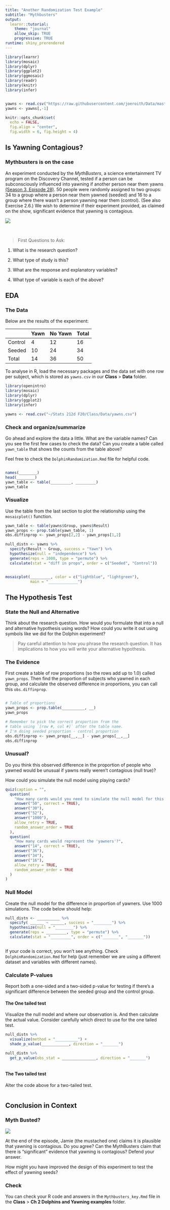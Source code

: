 ```yaml
---
title: "Another Randomization Test Example"
subtitle: "Mythbusters"
output:
  learnr::tutorial:
    theme: "journal"
    allow_skip: TRUE
    progressive: TRUE
runtime: shiny_prerendered
---
```


```r
library(learnr)
library(mosaic)  
library(dplyr)  
library(ggplot2)
library(ggmosaic)
library(readr)
library(knitr)
library(infer)


yawns <- read.csv("https://raw.githubusercontent.com/joeroith/Data/master/yawns.csv")
yawns <- yawns[,-1]

knitr::opts_chunk$set(
  echo = FALSE,
  fig.align = "center",
  fig.width = 6, fig.height = 4)
```


## Is Yawning Contagious?

### Mythbusters is on the case

An experiment conducted by the *MythBusters*, a science entertainment TV program on the Discovery Channel, tested if a person can be subconsciously influenced into yawning if another person near them yawns [(Season 3, Episode 28)](https://www.dailymotion.com/video/x5vmskk).  50 people were randomly assigned to two groups: 34 to a group where a person near them yawned (seeded) and 16 to a group where there wasn't a person yawning near them (control).  (See also Exercise 2.6.)  We wish to determine if their experiment provided, as claimed on the show, significant evidence that yawning is contagious.  

![](images/yawn.png)

&nbsp;

> First Questions to Ask:

1. What is the research question?

1. What type of study is this?

1. What are the response and explanatory variables?

1. What type of variable is each of the above?

## EDA 

### The Data

Below are the results of the experiment:  

| | Yawn | No Yawn | Total |
--| :------- | :------- | :-------|
Control | 4 | 12 | 16 | 
Seeded | 10 | 24 | 34 | 
Total | 14 | 36 | 50 | 

To analyse in R, load the necessary packages and the data set with one row per subject, which is stored as `yawns.csv` in our **Class** > **Data** folder.

```r
library(openintro)
library(mosaic)  
library(dplyr)  
library(ggplot2)
library(infer)

yawns <- read.csv("~/Stats 212d F20/Class/Data/yawns.csv")
```


### Check and organize/summarize

Go ahead and explore the data a little. What are the variable names? Can you see the first few cases to check the data? Can you create a table called `yawn_table` that shows the counts from the table above?

Feel free to check the `DolphinRandomization.Rmd` file for helpful code.

```r

```

```r
names(________)
head(________)
yawn_table <- table(_________, _________)
yawn_table
```

### Visualize

Use the table from the last section to plot the relationship using the `mosaicplot()` function.   

```r
yawn_table <- table(yawns$Group, yawns$Result)
yawn_props <- prop.table(yawn_table, 1)
obs.diffinprop <- yawn_props[2,2] - yawn_props[1,2]

null_distn <- yawns %>%
  specify(Result ~ Group, success = "Yawn") %>%
  hypothesize(null = "independence") %>%
  generate(reps = 1000, type = "permute") %>%
  calculate(stat = "diff in props", order = c("Seeded", "Control")) 
```

```r

```

```r
mosaicplot(_________, color = c("lightblue", "lightgreen"),
           main = "_____________")

```


## The Hypothesis Test

### State the Null and Alternative

Think about the research question. How would you formulate that into a null and alternative hypothesis using words? How could you write it out using symbols like we did for the Dolphin experiment?

> Pay careful attention to how you phrase the research question. It has implications to how you will write your alternative hypothesis.

### The Evidence

First create a table of row proportions (so the rows add up to 1.0) called `yawn_props`. Then find the proportion of subjects who yawned in each group, and calculate the observed difference in proportions, you can call this `obs.diffinprop`.  


```r

```


```r
# Table of proportions
yawn_props <- prop.table(__________, __)
yawn_props

# Remember to pick the correct proportion from the 
# table using `[row #, col #]` after the table name.
# I'm doing seeded proportion - control proportion
obs.diffinprop <- yawn_props[__,__] - yawn_props[__,__]
obs.diffinprop
```


### Unusual?

Do you think this observed difference in the proportion of people who yawned would be unusual if yawns really weren't contagious (null true)?

How could you simulate the null model using playing cards?

```r
quiz(caption = "",
  question(
    "How many cards would you need to simulate the null model for this experiment?",
    answer("50", correct = TRUE),
    answer("30"),
    answer("52"),
    answer("1000"),
    allow_retry = TRUE,
    random_answer_order = TRUE
  ),
  question(
    "How many cards would represent the 'yawners'?",
    answer("14", correct = TRUE),
    answer("36"),
    answer("34"),
    answer("16"),
    allow_retry = TRUE,
    random_answer_order = TRUE
  )
)
```

### Null Model

Create the null model for the difference in proportion of yawners. Use 1000 simulations. The code below should help:


```r
null_distn <- __________ %>%
  specify( ______ ~ ______, success = "________") %>%
  hypothesize(null = "________") %>%
  generate(reps = _________, type = "permute") %>%
  calculate(stat = "_________", order = c("_______", "_______"))
```

```r

```

If your code is correct, you won't see anything. Check `DolphinRandomization.Rmd` for help (just remember we are using a different dataset and variables with different names).

### Calculate P-values

Report both a one-sided and a two-sided p-value for testing if there's a significant difference between the seeded group and the control group.  

#### The One tailed test

Visualize the null model and where our observation is. And then calculate the actual value. Consider carefully which direct to use for the one tailed test.


```r
null_distn %>%
  visualize(method = "__________") +
  shade_p_value(____________, direction = "_______")

null_distn %>%
  get_p_value(obs_stat = _______________, direction = "_______")
```

```r

```

#### The Two tailed test

Alter the code above for a two-tailed test.

```r

```


## Conclusion in Context

### Myth Busted?

![](images/myth-busted.jpg)

At the end of the episode, Jamie (the mustached one) claims it is plausible that yawning is contagious. Do you agree? Can the MythBusters claim that there is "significant" evidence that yawning is contagious?  Defend your answer.  

How might you have improved the design of this experiment to test the effect of yawning seeds?


### Check

You can check your R code and answers in the `Mythbusters_key.Rmd` file in the **Class** > **Ch 2 Dolphins and Yawning examples** folder.
